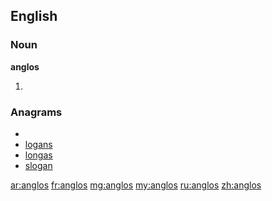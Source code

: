 ==English==

===Noun===
'''anglos'''

# {{plural of|[[anglo]]}}

===Anagrams===
* {{alphagram|aglnos}}
* [[logans#English|logans]]
* [[longas#English|longas]]
* [[slogan#English|slogan]]

[[ar:anglos]]
[[fr:anglos]]
[[mg:anglos]]
[[my:anglos]]
[[ru:anglos]]
[[zh:anglos]]